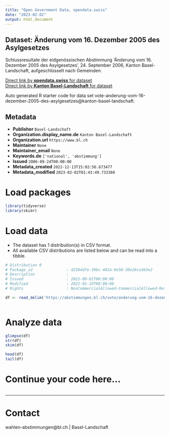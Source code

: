 ```yaml
---
title: "Open Government Data, opendata.swiss"
date: "2023-02-02"
output: html_document
---
```


## Dataset: Änderung vom 16. Dezember 2005 des Asylgesetzes

Schlussresultate der eidgenössischen Abstimmung 'Änderung vom 16. Dezember 2005 des Asylgesetzes', 24. September 2006, Kanton Basel-Landschaft, aufgeschlüsselt nach Gemeinden.

[Direct link by **opendata.swiss** for dataset](https://opendata.swiss/de/dataset/anderung-vom-16-dezember-2005-des-asylgesetzes)<br>
[Direct link by **Kanton Basel-Landschaft** for dataset](https://abstimmungen.bl.ch/vote/anderung-vom-16-dezember-2005-des-asylgesetzes/data)

Auto generated R starter code for data set vote-anderung-vom-16-dezember-2005-des-asylgesetzes@kanton-basel-landschaft.

## Metadata

- **Publisher** `Basel-Landschaft`
- **Organization.display_name.de** `Kanton Basel-Landschaft`
- **Organization.url** `https://www.bl.ch`
- **Maintainer** `None`
- **Maintainer_email** `None`
- **Keywords.de** `['national', 'abstimmung']`
- **Issued** `2006-09-24T00:00:00`
- **Metadata_created** `2022-12-13T15:02:56.673477`
- **Metadata_modified** `2023-02-02T01:43:49.733360`


# Load packages

```r

library(tidyverse)
library(skimr)

```

# Load data

-   The dataset has 1 distribution(s) in CSV format.
-   All available CSV distributions are listed below and can be read into a tibble.

```r

# Distribution 0
# Package_id               : d2584d7e-39bc-402a-9e58-30e26ca3b3e2
# Description              : 
# Issued                   : 2021-09-01T00:00:00
# Modified                 : 2022-01-19T00:00:00
# Rights                   : NonCommercialAllowed-CommercialAllowed-ReferenceRequired

df <- read_delim('https://abstimmungen.bl.ch/vote/anderung-vom-16-dezember-2005-des-asylgesetzes/data-csv')



```

# Analyze data

```r

glimpse(df)
str(df)
skim(df)

head(df)
tail(df)

```

# Continue your code here...

```r

```

------------------------------------------------------------------------

# Contact

wahlen-abstimmungen@bl.ch | Basel-Landschaft
